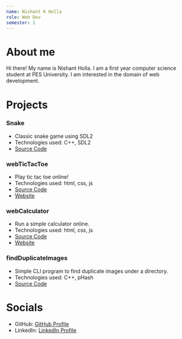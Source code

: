 ```yaml
---
name: Nishant K Holla
role: Web Dev
semester: 1
---
```


# About me

Hi there!
My name is Nishant Holla. I am a first year computer science student at PES University.
I am interested in the domain of web development.

# Projects

### **Snake**
- Classic snake game using SDL2
- Technologies used: C++, SDL2
- [Source Code](https://github.com/nishantHolla/snake)

### **webTicTacToe**
- Play tic tac toe online!
- Technologies used: html, css, js
- [Source Code](https://github.com/nishantHolla/webTicTacToe)
- [Website](https://nishantholla.github.io/webTicTacToe/)

### **webCalculator**
- Run a simple calculator online.
- Technologies used: html, css, js
- [Source Code](https://github.com/nishantHolla/webCalculator)
- [Website](https://nishantholla.github.io/webCalculator/)

### **findDuplicateImages**
- Simple CLI program to find duplicate images under a directory.
- Technologies used: C++, pHash
- [Source Code](https://github.com/nishantHolla/findDuplicateImages)

# Socials

- GitHub: [GitHub Profile](https://github.com/nishantHolla)
- LinkedIn: [LinkedIn Profile](www.linkedin.com/in/nishant-holla)
